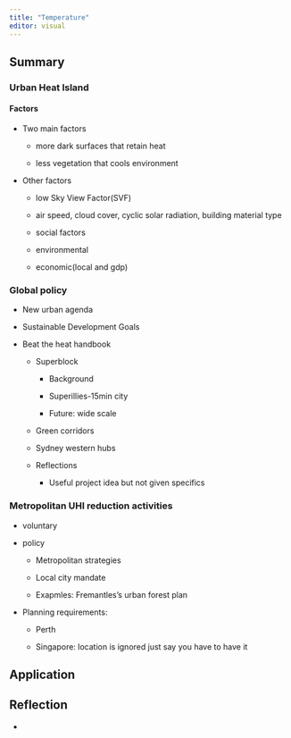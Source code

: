 ```yaml
---
title: "Temperature"
editor: visual
---
```


## Summary

### Urban Heat Island

#### Factors

-   Two main factors

    -   more dark surfaces that retain heat

    -   less vegetation that cools environment

-   Other factors

    -   low Sky View Factor(SVF)

    -   air speed, cloud cover, cyclic solar radiation, building material type

    -   social factors

    -   environmental 

    -   economic(local and gdp)

### Global policy

-   New urban agenda

-   Sustainable Development Goals

-   Beat the heat handbook 

    -   Superblock

        -   Background

        -   Superillies-15min city

        -   Future: wide scale

    -   Green corridors

    -   Sydney western hubs

    -   Reflections

        -   Useful project idea but not given specifics

### Metropolitan UHI reduction activities

-   voluntary

-   policy

    -   Metropolitan strategies 

    -   Local city mandate

    -   Exapmles: Fremantles's urban forest plan

-   Planning requirements:

    -   Perth

    -   Singapore: location is ignored just say you have to have it

## Application

## Reflection

-   
